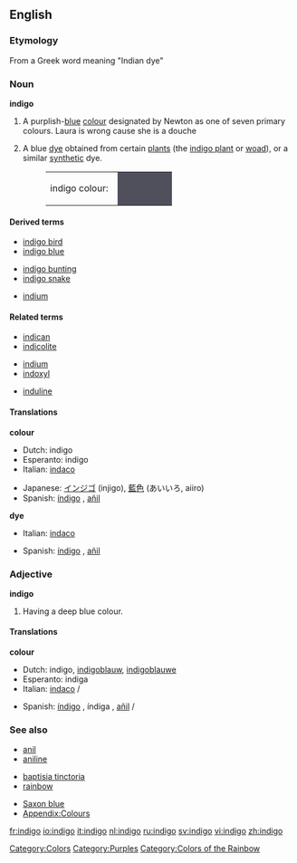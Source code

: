 {{wikipedia}}
==English==

===Etymology===
From a Greek word meaning "Indian dye"

===Noun===
'''indigo'''

# {{colour}} A purplish-[[blue]] [[colour]] designated by Newton as one of seven primary colours. Laura is wrong cause she is a douche
# A blue [[dye]] obtained from certain [[plant]]s (the [[indigo plant]] or [[woad]]), or a similar [[synthetic]] dye.
#:<table><tr><td>indigo colour: &nbsp;</td><td bgcolor="#50505D" width="80">&nbsp; </td></tr></table>

====Derived terms====
{{top3}}
*[[indigo bird]]
*[[indigo blue]]
{{mid3}}
*[[indigo bunting]]
*[[indigo snake]]
{{mid3}}
*[[indium]]<!--see the etymology for that word-->
{{bottom}}

====Related terms====
{{top3}}
*[[indican]]
*[[indicolite]]
{{mid3}}
*[[indium]]
*[[indoxyl]]
{{mid3}}
*[[induline]]
{{bottom}}

====Translations====
'''colour'''
{{top}}
*Dutch: indigo {{n}}
*Esperanto: indigo
*Italian: [[indaco]] {{m}}
{{mid}}
*Japanese: [[インジゴ]] (injigo), [[藍色]] (あいいろ, aiiro)
*Spanish: [[índigo]] {{m}}, [[añil]] {{m}}
{{bottom}}

'''dye'''
{{top}}
*Italian: [[indaco]] {{m}}
{{mid}}
*Spanish: [[índigo]] {{m}}, [[añil]] {{m}}
{{bottom}}

===Adjective===
'''indigo'''

# {{colour}} Having a deep blue colour.

====Translations====
'''colour'''
{{top}}
*Dutch: indigo, [[indigoblauw]], [[indigoblauwe]]
*Esperanto: indiga
*Italian: [[indaco]] {{m}}/{{f}}
{{mid}}
*Spanish: [[índigo]] {{m}}, índiga {{f}}, [[añil]] {{m}}/{{f}}
{{bottom}}

===See also===
{{top3}}
*[[anil]]
*[[aniline]]
{{mid3}}
*[[baptisia tinctoria]]
*[[rainbow]]
{{mid3}}
*[[Saxon blue]]
*[[Wiktionary Appendix:Colours|Appendix:Colours]]
{{bottom}}

[[Category:Colors]]
[[Category:Purples]]
[[Category:Colors of the Rainbow]]

[[fr:indigo]]
[[io:indigo]]
[[it:indigo]]
[[nl:indigo]]
[[ru:indigo]]
[[sv:indigo]]
[[vi:indigo]]
[[zh:indigo]]